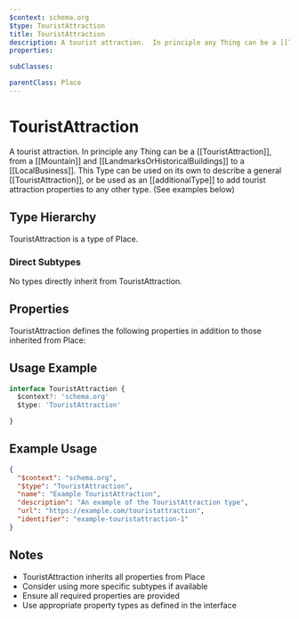 ```yaml
---
$context: schema.org
$type: TouristAttraction
title: TouristAttraction
description: A tourist attraction.  In principle any Thing can be a [[TouristAttraction]], from a [[Mountain]] and [[LandmarksOrHistoricalBuildings]] to a [[LocalBusiness]].  This Type can be used on its own to describe a general [[TouristAttraction]], or be used as an [[additionalType]] to add tourist attraction properties to any other type.  (See examples below)
properties:

subClasses:

parentClass: Place
---
```


# TouristAttraction

A tourist attraction.  In principle any Thing can be a [[TouristAttraction]], from a [[Mountain]] and [[LandmarksOrHistoricalBuildings]] to a [[LocalBusiness]].  This Type can be used on its own to describe a general [[TouristAttraction]], or be used as an [[additionalType]] to add tourist attraction properties to any other type.  (See examples below)

## Type Hierarchy

TouristAttraction is a type of Place.

### Direct Subtypes

No types directly inherit from TouristAttraction.

## Properties

TouristAttraction defines the following properties in addition to those inherited from Place:



## Usage Example

```typescript
interface TouristAttraction {
  $context?: 'schema.org'
  $type: 'TouristAttraction'

}
```

## Example Usage

```json
{
  "$context": "schema.org",
  "$type": "TouristAttraction",
  "name": "Example TouristAttraction",
  "description": "An example of the TouristAttraction type",
  "url": "https://example.com/touristattraction",
  "identifier": "example-touristattraction-1"
}
```

## Notes

- TouristAttraction inherits all properties from Place
- Consider using more specific subtypes if available
- Ensure all required properties are provided
- Use appropriate property types as defined in the interface
